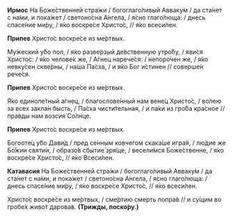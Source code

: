 **Ирмос** На Боже́ственней стра́жи / богоглаго́ливый Авваку́м / да ста́нет с на́ми, и пока́жет / светоно́сна А́нгела, / я́сно глаго́люща: / днесь спасе́ние ми́ру, / я́ко воскре́се Христо́с, // я́ко всеси́лен.

**Припев** Христо́с воскре́се из ме́ртвых.

Му́жеский у́бо пол, / я́ко разве́рзый де́вственную утро́бу, / яви́ся Христо́с: / я́ко челове́к же, / А́гнец нарече́ся: / непоро́чен же, / я́ко невку́сен скве́рны, / на́ша Па́сха, / и я́ко Бог и́стинен // соверше́н рече́ся.

**Припев** Христо́с воскре́се из ме́ртвых.

Я́ко единоле́тный а́гнец, / благослове́нный нам вене́ц Христо́с, / во́лею за всех закла́н бысть, / Па́сха чисти́тельная, / и па́ки из гро́ба кра́сное // пра́вды нам возсия́ Со́лнце.

**Припев** Христо́с воскре́се из ме́ртвых.

Богооте́ц у́бо Дави́д / пред се́нным ковче́гом скака́ше игра́я, / лю́дие же Бо́жии святи́и, / образо́в сбытие́ зря́ще, / весели́мся Боже́ственне, / я́ко воскре́се Христо́с, // я́ко Всеси́лен.

**Катавасия** На Боже́ственней стра́жи / богоглаго́ливый Авваку́м / да ста́нет с на́ми, и пока́жет / светоно́сна А́нгела, / я́сно глаго́люща: / днесь спасе́ние ми́ру, / я́ко воскре́се Христо́с, // я́ко всеси́лен.

Христо́с воскре́се из ме́ртвых, / сме́ртию смерть попра́в // и су́щим во гробе́х живо́т дарова́в. **(Трижды, поско́ру.)**
